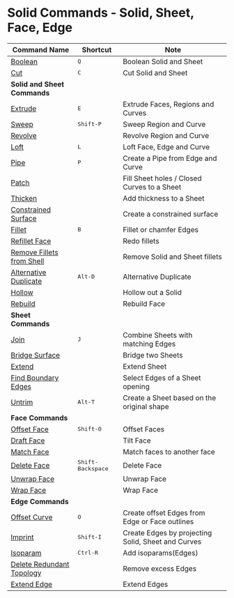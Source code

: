 # Solid Commands - Solid, Sheet, Face, Edge
| Command Name                                                     | Shortcut                   | Note                                               |
| ---------------------------------------------------------------- | -------------------------- | -------------------------------------------------- |
| [Boolean](solid/boolean)                                         | <kbd>Q</kbd>               | Boolean Solid and Sheet                            |
| [Cut](solid/cut)                                                 | <kbd>C</kbd>               | Cut Solid and Sheet                                |
| **Solid and Sheet Commands**                                     |                            |                                                    |
| [Extrude](solid/extrude)                                         | <kbd>E</kbd>               | Extrude Faces, Regions and Curves                  |
| [Sweep](solid/sweep)                                             | <kbd>Shift-P</kbd>         | Sweep Region and Curve                             |
| [Revolve](solid/revolve)                                         |                            | Revolve Region and Curve                           |
| [Loft](solid/loft)                                               | <kbd>L</kbd>               | Loft Face, Edge and Curve                          |
| [Pipe](solid/pipe)                                               | <kbd>P</kbd>               | Create a Pipe from Edge and Curve                  |
| [Patch](solid/patch)                                         |                            | Fill Sheet holes / Closed Curves to a Sheet        |
| [Thicken](solid/thicken)                                         |                            | Add thickness to a Sheet                           |
| [Constrained Surface](solid/constrained-surface)                 |                            | Create a constrained surface                       |
| [Fillet](solid/fillet)                                           | <kbd>B</kbd>               | Fillet or chamfer Edges                            |
| [Refillet Face](solid/refillet-face)                             |                            | Redo fillets                                       |
| [Remove Fillets from Shell](solid/remove-fillets-from-shell) |                            | Remove Solid and Sheet fillets                     |
| [Alternative Duplicate](solid/alternative-duplicate)             | <kbd>Alt-D</kbd>           | Alternative Duplicate                              |
| [Hollow](solid/hollow)                                           |                            | Hollow out a Solid                                 |
| [Rebuild](solid/rebuild)                                     |                            | Rebuild Face                                       |
| **Sheet Commands**                                               |                            |                                                    |
| [Join](solid/join)                                               | <kbd>J</kbd>               | Combine Sheets with matching Edges                 |
| [Bridge Surface](solid/bridge-surface)                       |                            | Bridge two Sheets                                  |
| [Extend](solid/extend)                                           |                            | Extend Sheet                                       |
| [Find Boundary Edges](solid/find-boundary-edges)             |                            | Select Edges of a Sheet opening                    |
| [Untrim](solid/untrim)                                           | <kbd>Alt-T</kbd>           | Create a Sheet based on the original shape         |
| **Face Commands**                                                |                            |                                                    |
| [Offset Face](solid/offset-face)                                 | <kbd>Shift-O</kbd>         | Offset Faces                                       |
| [Draft Face](solid/draft-face)                                   |                            | Tilt Face                                          |
| [Match Face](solid/match-face)                               |                            | Match faces to another face                         |
| [Delete Face](solid/delete-face)                                 | <kbd>Shift-Backspace</kbd> | Delete Face                                        |
| [Unwrap Face](solid/unwrap-face)                                 |                            | Unwrap Face                                        |
| [Wrap Face](solid/wrap-face)                                     |                            | Wrap Face                                          |
| **Edge Commands**                                                |                            |                                                    |
| [Offset Curve](solid/offset-curve)                               | <kbd>O</kbd>               | Create offset Edges from Edge or Face outlines     |
| [Imprint](solid/imprint)                                         | <kbd>Shift-I</kbd>         | Create Edges by projecting Solid, Sheet and Curves |
| [Isoparam](solid/isoparam)                                       | <kbd>Ctrl-R</kbd>          | Add isoparams(Edges)                                           |
| [Delete Redundant Topology](solid/delete-redundant-topology)     |                            | Remove excess Edges                                |
| [Extend Edge](solid/extend-edge)                                 |                            | Extend Edges                                       |





